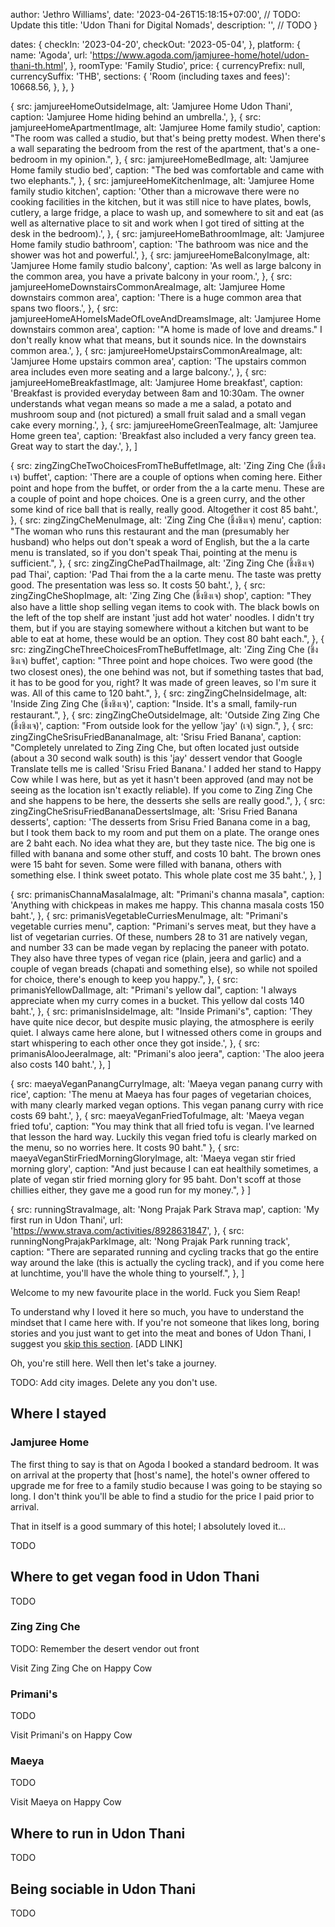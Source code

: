 





  author: 'Jethro Williams',
  date: '2023-04-26T15:18:15+07:00', // TODO: Update this
  title: 'Udon Thani for Digital Nomads',
  description: '', // TODO
}

  dates: {
    checkIn: '2023-04-20',
    checkOut: '2023-05-04',
  },
  platform: {
    name: 'Agoda',
    url: 'https://www.agoda.com/jamjuree-home/hotel/udon-thani-th.html',
  },
  roomType: 'Family Studio',
  price: {
    currencyPrefix: null,
    currencySuffix: 'THB',
    sections: {
      'Room (including taxes and fees)': 10668.56,
    },
  },
}

  {
    src: jamjureeHomeOutsideImage,
    alt: 'Jamjuree Home Udon Thani',
    caption: 'Jamjuree Home hiding behind an umbrella.',
  },
  {
    src: jamjureeHomeApartmentImage,
    alt: 'Jamjuree Home family studio',
    caption: "The room was called a studio, but that's being pretty modest. When there's a wall separating the bedroom from the rest of the apartment, that's a one-bedroom in my opinion.",
  },
  {
    src: jamjureeHomeBedImage,
    alt: 'Jamjuree Home family studio bed',
    caption: "The bed was comfortable and came with two elephants.",
  },
  {
    src: jamjureeHomeKitchenImage,
    alt: 'Jamjuree Home family studio kitchen',
    caption: 'Other than a microwave there were no cooking facilities in the kitchen, but it was still nice to have plates, bowls, cutlery, a large fridge, a place to wash up, and somewhere to sit and eat (as well as alternative place to sit and work when I got tired of sitting at the desk in the bedroom).',
  },
  {
    src: jamjureeHomeBathroomImage,
    alt: 'Jamjuree Home family studio bathroom',
    caption: 'The bathroom was nice and the shower was hot and powerful.',
  },
  {
    src: jamjureeHomeBalconyImage,
    alt: 'Jamjuree Home family studio balcony',
    caption: 'As well as large balcony in the common area, you have a private balcony in your room.',
  },
  {
    src: jamjureeHomeDownstairsCommonAreaImage,
    alt: 'Jamjuree Home downstairs common area',
    caption: 'There is a huge common area that spans two floors.',
  },
  {
    src: jamjureeHomeAHomeIsMadeOfLoveAndDreamsImage,
    alt: 'Jamjuree Home downstairs common area',
    caption: '"A home is made of love and dreams." I don\'t really know what that means, but it sounds nice. In the downstairs common area.',
  },
  {
    src: jamjureeHomeUpstairsCommonAreaImage,
    alt: 'Jamjuree Home upstairs common area',
    caption: 'The upstairs common area includes even more seating and a large balcony.',
  },
  {
    src: jamjureeHomeBreakfastImage,
    alt: 'Jamjuree Home breakfast',
    caption: 'Breakfast is provided everyday between 8am and 10:30am. The owner understands what vegan means so made a me a salad, a potato and mushroom soup and (not pictured) a small fruit salad and a small vegan cake every morning.',
  },
  {
    src: jamjureeHomeGreenTeaImage,
    alt: 'Jamjuree Home green tea',
    caption: 'Breakfast also included a very fancy green tea. Great way to start the day.',
  },
]

  {
    src: zingZingCheTwoChoicesFromTheBuffetImage,
    alt: 'Zing Zing Che (ชิ้งชิงเจ) buffet',
    caption: 'There are a couple of options when coming here. Either point and hope from the buffet, or order from the a la carte menu. These are a couple of point and hope choices. One is a green curry, and the other some kind of rice ball that is really, really good. Altogether it cost 85 baht.',
  },
  {
    src: zingZingCheMenuImage,
    alt: 'Zing Zing Che (ชิ้งชิงเจ) menu',
    caption: "The woman who runs this restaurant and the man (presumably her husband) who helps out don't speak a word of English, but the a la carte menu is translated, so if you don't speak Thai, pointing at the menu is sufficient.",
  },
  {
    src: zingZingChePadThaiImage,
    alt: 'Zing Zing Che (ชิ้งชิงเจ) pad Thai',
    caption: 'Pad Thai from the a la carte menu. The taste was pretty good. The presentation was less so. It costs 50 baht.',
  },
  {
    src: zingZingCheShopImage,
    alt: 'Zing Zing Che (ชิ้งชิงเจ) shop',
    caption: "They also have a little shop selling vegan items to cook with. The black bowls on the left of the top shelf are instant 'just add hot water' noodles. I didn't try them, but if you are staying somewhere without a kitchen but want to be able to eat at home, these would be an option. They cost 80 baht each.",
  },
  {
    src: zingZingCheThreeChoicesFromTheBuffetImage,
    alt: 'Zing Zing Che (ชิ้งชิงเจ) buffet',
    caption: "Three point and hope choices. Two were good (the two closest ones), the one behind was not, but if something tastes that bad, it has to be good for you, right? It was made of green leaves, so I'm sure it was. All of this came to 120 baht.",
  },
  {
    src: zingZingCheInsideImage,
    alt: 'Inside Zing Zing Che (ชิ้งชิงเจ)',
    caption: "Inside. It's a small, family-run restaurant.",
  },
  {
    src: zingZingCheOutsideImage,
    alt: 'Outside Zing Zing Che (ชิ้งชิงเจ)',
    caption: "From outside look for the yellow 'jay' (เจ) sign.",
  },
  {
    src: zingZingCheSrisuFriedBananaImage,
    alt: 'Srisu Fried Banana',
    caption: "Completely unrelated to Zing Zing Che, but often located just outside (about a 30 second walk south) is this 'jay' dessert vendor that Google Translate tells me is called 'Srisu Fried Banana.' I added her stand to Happy Cow while I was here, but as yet it hasn't been approved (and may not be seeing as the location isn't exactly reliable). If you come to Zing Zing Che and she happens to be here, the desserts she sells are really good.",
  },
  {
    src: zingZingCheSrisuFriedBananaDessertsImage,
    alt: 'Srisu Fried Banana desserts',
    caption: 'The desserts from Srisu Fried Banana come in a bag, but I took them back to my room and put them on a plate. The orange ones are 2 baht each. No idea what they are, but they taste nice. The big one is filled with banana and some other stuff, and costs 10 baht. The brown ones were 15 baht for seven. Some were filled with banana, others with something else. I think sweet potato. This whole plate cost me 35 baht.',
  },
]

  {
    src: primanisChannaMasalaImage,
    alt: "Primani's channa masala",
    caption: 'Anything with chickpeas in makes me happy. This channa masala costs 150 baht.',
  },
  {
    src: primanisVegetableCurriesMenuImage,
    alt: "Primani's vegetable curries menu",
    caption: "Primani's serves meat, but they have a list of vegetarian curries. Of these, numbers 28 to 31 are natively vegan, and number 33 can be made vegan by replacing the paneer with potato. They also have three types of vegan rice (plain, jeera and garlic) and a couple of vegan breads (chapati and something else), so while not spoiled for choice, there's enough to keep you happy.",
  },
  {
    src: primanisYellowDalImage,
    alt: "Primani's yellow dal",
    caption: 'I always appreciate when my curry comes in a bucket. This yellow dal costs 140 baht.',
  },
  {
    src: primanisInsideImage,
    alt: "Inside Primani's",
    caption: 'They have quite nice decor, but despite music playing, the atmosphere is eerily quiet. I always came here alone, but I witnessed others come in groups and start whispering to each other once they got inside.',
  },
  {
    src: primanisAlooJeeraImage,
    alt: "Primani's aloo jeera",
    caption: 'The aloo jeera also costs 140 baht.',
  },
]

  {
    src: maeyaVeganPanangCurryImage,
    alt: 'Maeya vegan panang curry with rice',
    caption: 'The menu at Maeya has four pages of vegetarian choices, with many clearly marked vegan options. This vegan panang curry with rice costs 69 baht.',
  },
  {
    src: maeyaVeganFriedTofuImage,
    alt: 'Maeya vegan fried tofu',
    caption: "You may think that all fried tofu is vegan. I've learned that lesson the hard way. Luckily this vegan fried tofu is clearly marked on the menu, so no worries here. It costs 90 baht."
  },
  {
    src: maeyaVeganStirFriedMorningGloryImage,
    alt: 'Maeya vegan stir fried morning glory',
    caption: "And just because I can eat healthily sometimes, a plate of vegan stir fried morning glory for 95 baht. Don't scoff at those chillies either, they gave me a good run for my money.",
  }
]

  {
    src: runningStravaImage,
    alt: 'Nong Prajak Park Strava map',
    caption: 'My first run in Udon Thani',
    url: 'https://www.strava.com/activities/8928631847',
  },
  {
    src: runningNongPrajakParkImage,
    alt: 'Nong Prajak Park running track',
    caption: "There are separated running and cycling tracks that go the entire way around the lake (this is actually the cycling track), and if you come here at lunchtime, you'll have the whole thing to yourself.",
  },
]


Welcome to my new favourite place in the world. Fuck you Siem Reap!

To understand why I loved it here so much, you have to understand the mindset that I came here with. If you're not someone that likes long, boring stories and you just want to get into the meat and bones of Udon Thani, I suggest you [skip this section](#). [ADD LINK]

Oh, you're still here. Well then let's take a journey.

TODO: Add city images. Delete any you don't use.

## Where I stayed

### Jamjuree Home

<AccommodationTable details={jamjureeHomeDetails} />

The first thing to say is that on Agoda I booked a standard bedroom. It was on arrival at the property that [host's name], the hotel's owner offered to upgrade me for free to a family studio because I was going to be staying so long. I don't think you'll be able to find a studio for the price I paid prior to arrival.

That in itself is a good summary of this hotel; I absolutely loved it...

TODO

<ImageGallery images={jamjureeHomeImages} />

## Where to get vegan food in Udon Thani

TODO

### Zing Zing Che

TODO: Remember the desert vendor out front

<ImageGallery images={zingZingCheImages} />

<ExternalLink url='https://www.happycow.net/reviews/zing-zing-che-udon-thani-311981'>Visit Zing Zing Che on Happy Cow</ExternalLink>

### Primani's

TODO

<ImageGallery images={primanisImages} />

<ExternalLink url='https://www.happycow.net/reviews/primanis-udon-thani-169637'>Visit Primani's on Happy Cow</ExternalLink>

### Maeya

TODO

<ImageGallery images={maeyaImages} />

<ExternalLink url='https://www.happycow.net/reviews/maeya-udon-thani-218001'>Visit Maeya on Happy Cow</ExternalLink>

## Where to run in Udon Thani

TODO

<ImageGallery images={runningImages} />

## Being sociable in Udon Thani

TODO
